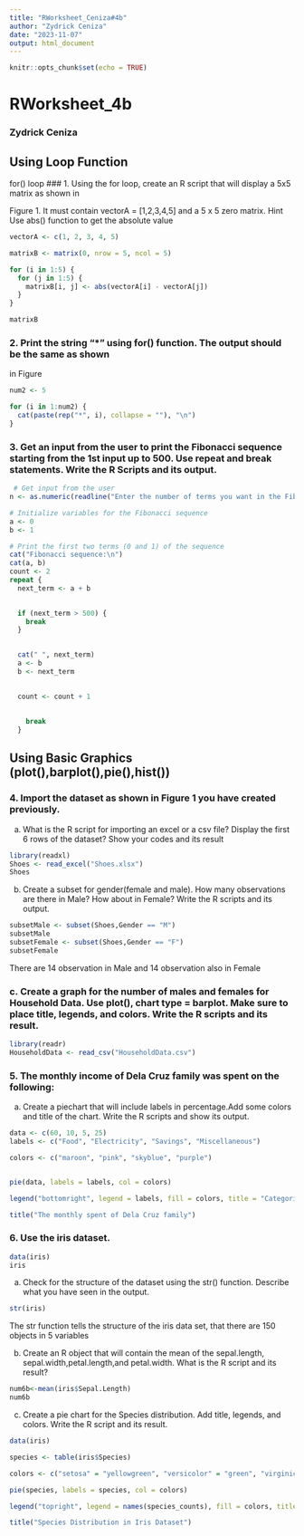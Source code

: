 ---
title: "RWorksheet_Ceniza#4b"
author: "Zydrick Ceniza"
date: "2023-11-07"
output: html_document
---

```{r setup, include=FALSE}
knitr::opts_chunk$set(echo = TRUE)
```

# RWorksheet_4b
### Zydrick Ceniza

## Using Loop Function
for() loop
### 1. Using the for loop, create an R script that will display a 5x5 matrix as shown in

Figure 1. It must contain vectorA = [1,2,3,4,5] and a 5 x 5 zero matrix.
Hint Use abs() function to get the absolute value

```{r}
vectorA <- c(1, 2, 3, 4, 5)

matrixB <- matrix(0, nrow = 5, ncol = 5)

for (i in 1:5) {
  for (j in 1:5) {
    matrixB[i, j] <- abs(vectorA[i] - vectorA[j])
  }
}

matrixB

```

### 2. Print the string "*" using for() function. The output should be the same as shown
in Figure
```{r}
num2 <- 5

for (i in 1:num2) {
  cat(paste(rep("*", i), collapse = ""), "\n")
}
```

### 3. Get an input from the user to print the Fibonacci sequence starting from the 1st input up to 500. Use repeat and break statements. Write the R Scripts and its output.
 
```{r}
 # Get input from the user
n <- as.numeric(readline("Enter the number of terms you want in the Fibonacci sequence: "))

# Initialize variables for the Fibonacci sequence
a <- 0
b <- 1

# Print the first two terms (0 and 1) of the sequence
cat("Fibonacci sequence:\n")
cat(a, b)
count <- 2 
repeat {
  next_term <- a + b
  

  if (next_term > 500) {
    break
  }
  

  cat(" ", next_term)
  a <- b
  b <- next_term
  

  count <- count + 1
  
  
    break
  }
```

## Using Basic Graphics (plot(),barplot(),pie(),hist())
### 4. Import the dataset as shown in Figure 1 you have created previously.

a. What is the R script for importing an excel or a csv file? Display the first 6 rows of
the dataset? Show your codes and its result
```{r}
library(readxl)
Shoes <- read_excel("Shoes.xlsx")
Shoes
```

b. Create a subset for gender(female and male). How many observations are there in
Male? How about in Female? Write the R scripts and its output.

```{r}
subsetMale <- subset(Shoes,Gender == "M")
subsetMale
subsetFemale <- subset(Shoes,Gender == "F")
subsetFemale
```
There are 14 observation in Male and 14 observation also in Female


### c. Create a graph for the number of males and females for Household Data. Use plot(), chart type = barplot. Make sure to place title, legends, and colors. Write the R scripts and its result.
```{r}
library(readr)
HouseholdData <- read_csv("HouseholdData.csv")

```

### 5. The monthly income of Dela Cruz family was spent on the following:
a. Create a piechart that will include labels in percentage.Add some colors and title of
the chart. Write the R scripts and show its output.

```{r}
data <- c(60, 10, 5, 25)
labels <- c("Food", "Electricity", "Savings", "Miscellaneous")

colors <- c("maroon", "pink", "skyblue", "purple")


pie(data, labels = labels, col = colors)

legend("bottomright", legend = labels, fill = colors, title = "Categories")

title("The monthly spent of Dela Cruz family")

```

### 6. Use the iris dataset.
```{r}
data(iris)
iris
```
a. Check for the structure of the dataset using the str() function. Describe what you
have seen in the output.
```{r}
str(iris)
```
The str function tells the structure of the iris data set, that there are 150 objects in 5 variables

b. Create an R object that will contain the mean of the sepal.length,
sepal.width,petal.length,and petal.width. What is the R script and its result?

```{r}
num6b<-mean(iris$Sepal.Length)
num6b
```

c. Create a pie chart for the Species distribution. Add title, legends, and colors. Write
the R script and its result.
```{r}
data(iris)

species <- table(iris$Species)

colors <- c("setosa" = "yellowgreen", "versicolor" = "green", "virginica" = "yellow")

pie(species, labels = species, col = colors)

legend("topright", legend = names(species_counts), fill = colors, title = "Species")

title("Species Distribution in Iris Dataset")

```

